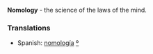 '''Nomology''' - the science of the laws of the mind.

===Translations===
*Spanish: [[nomología]] [[:es:nomología|º]]